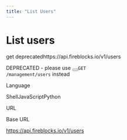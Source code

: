 ```yaml
---
title: "List Users"
---
```

  
  # List users

get deprecatedhttps://api.fireblocks.io/v1/users

DEPRECATED - please use <button aria-label="Copy Code" class="rdmd-code-copy fa"></button><code class="rdmd-code lang- theme-light" data-lang="" name="" tabindex="0">GET /management/users</code> instead

Language

ShellJavaScriptPython

URL

Base URL

https://api.fireblocks.io/v1/users